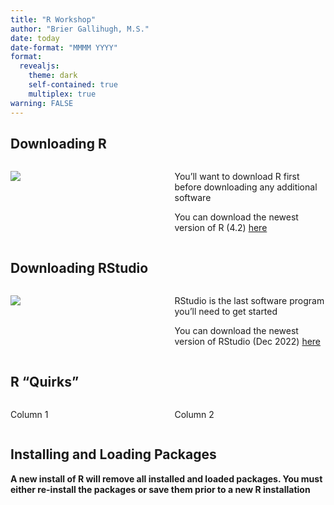 ```yaml
---
title: "R Workshop"
author: "Brier Gallihugh, M.S."
date: today
date-format: "MMMM YYYY"
format:
  revealjs:
    theme: dark
    self-contained: true
    multiplex: true
warning: FALSE
---
```


## Downloading R

:::: {.columns}
::: {.column width="50%"}
![](rlogo.png)
:::

::: {.column width="50%"}
You'll want to download R first before downloading any additional software

You can download the newest version of R (4.2) [here](https://cran.rstudio.com)
:::
::::

## Downloading RStudio

:::: {.columns}
::: {.column width="50%"}
![](rstudiologo.png)
:::

::: {.column width="50%"}
RStudio is the last software program you'll need to get started

You can download the newest version of RStudio (Dec 2022) [here](https://posit.co/download/rstudio-desktop/)
:::
::::

## R "Quirks"

:::: {.columns}
::: {.column width="50%"}
Column 1
:::

::: {.column width="50%"}
Column 2
:::
::::

## Installing and Loading Packages

::: {.callout-important}
**A new install of R will remove all installed and loaded packages. You must either re-install the packages or save them prior to a new R installation**
:::
